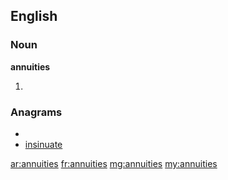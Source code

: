 ==English==

===Noun===
'''annuities'''

# {{plural of|[[annuity]]}}

===Anagrams===
* {{alphagram|aeiinnstu}}
* [[insinuate#English|insinuate]]

[[ar:annuities]]
[[fr:annuities]]
[[mg:annuities]]
[[my:annuities]]